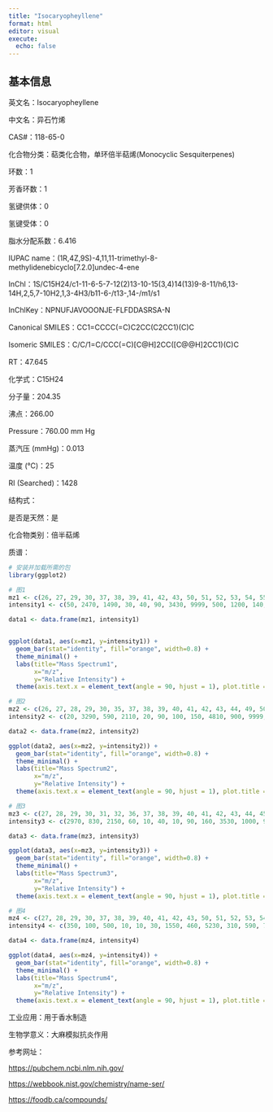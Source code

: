 ```yaml
---
title: "Isocaryopheyllene"
format: html
editor: visual
execute: 
  echo: false
---
```


## 基本信息

英文名：Isocaryopheyllene

中文名：异石竹烯

CAS#：118-65-0

化合物分类：萜类化合物，单环倍半萜烯(Monocyclic Sesquiterpenes)

环数：1

芳香环数：1

氢键供体：0

氢键受体：0

脂水分配系数：6.416

IUPAC name：(1R,4Z,9S)-4,11,11-trimethyl-8-methylidenebicyclo[7.2.0]undec-4-ene

InChl：1S/C15H24/c1-11-6-5-7-12(2)13-10-15(3,4)14(13)9-8-11/h6,13-14H,2,5,7-10H2,1,3-4H3/b11-6-/t13-,14-/m1/s1

InChlKey：NPNUFJAVOOONJE-FLFDDASRSA-N

Canonical SMILES：CC1=CCCC(=C)C2CC(C2CC1)(C)C

Isomeric SMILES：C/C/1=C/CCC(=C)[C@H]2CC([C@@H]2CC1)(C)C

RT：47.645

化学式：C15H24

分子量：204.35

沸点：266.00

Pressure：760.00 mm Hg

蒸汽压 (mmHg)：0.013

温度 (℃)：25

RI (Searched)：1428

结构式：

是否是天然：是

化合物类别：倍半萜烯

质谱：

```r
# 安装并加载所需的包
library(ggplot2)

# 图1
mz1 <- c(26, 27, 29, 30, 37, 38, 39, 41, 42, 43, 50, 51, 52, 53, 54, 55, 56, 57, 58, 59, 62, 63, 64, 65, 66, 67, 68, 69, 70, 71, 74, 75, 77, 78, 79, 80, 81, 82, 83, 84, 89, 91, 92, 93, 94, 95, 96, 97, 102, 103, 104, 105, 106, 107, 108, 109, 110, 111, 115, 116, 117, 118, 119, 120, 121, 122, 123, 124, 127, 128, 129, 130, 131, 132, 133, 134, 135, 136, 137, 145, 146, 147, 148, 149, 150, 160, 161, 162, 163, 175, 176, 177, 189, 190, 204, 205)
intensity1 <- c(50, 2470, 1490, 30, 40, 90, 3430, 9999, 500, 1200, 140, 740, 570, 2320, 380, 3190, 470, 530, 40, 40, 50, 190, 80, 1150, 400, 2850, 610, 7300, 420, 190, 20, 20, 2650, 750, 5190, 1660, 3600, 910, 340, 20, 40, 5060, 2070, 7790, 1460, 1360, 170, 60, 20, 180, 120, 3390, 1970, 3260, 790, 1120, 150, 140, 160, 60, 300, 70, 2210, 1830, 1710, 950, 430, 50, 30, 70, 50, 20, 160, 60, 5050, 1970, 2060, 440, 70, 60, 40, 1020, 830, 250, 30, 60, 2440, 460, 90, 470, 190, 40, 950, 140, 620, 100)

data1 <- data.frame(mz1, intensity1)


ggplot(data1, aes(x=mz1, y=intensity1)) +
  geom_bar(stat="identity", fill="orange", width=0.8) + 
  theme_minimal() + 
  labs(title="Mass Spectrum1",
       x="m/z",
       y="Relative Intensity") + 
  theme(axis.text.x = element_text(angle = 90, hjust = 1), plot.title = element_text(hjust = 0.5))  

# 图2
mz2 <- c(26, 27, 28, 29, 30, 35, 37, 38, 39, 40, 41, 42, 43, 44, 49, 50, 51, 52, 53, 54, 55, 56, 57, 58, 59, 62, 63, 64, 65, 66, 67, 68, 69, 70, 71, 72, 74, 75, 77, 78, 79, 80, 81, 82, 83, 84, 85, 87, 91, 92, 93, 94, 95, 96, 97, 98, 99, 101, 102, 103, 104, 105, 106, 107, 108, 109, 110, 111, 112, 113, 115, 116, 117, 118, 119, 120, 121, 122, 123, 124, 126, 127, 128, 129, 130, 131, 133, 134, 135, 136, 137, 139, 145, 146, 147, 148, 149, 150, 157, 161, 162, 163, 164, 170, 175, 176, 177, 184, 189, 190, 194, 195, 202, 204, 205)
intensity2 <- c(20, 3290, 590, 2110, 20, 90, 100, 150, 4810, 900, 9999, 700, 1230, 50, 30, 130, 810, 540, 3360, 350, 4360, 410, 570, 70, 10, 40, 230, 70, 1350, 500, 3810, 760, 8170, 440, 310, 20, 50, 120, 3620, 910, 5950, 1430, 3900, 980, 270, 120, 20, 30, 4610, 1700, 7780, 1510, 1540, 180, 120, 30, 20, 20, 40, 250, 170, 3790, 2040, 3860, 720, 1300, 190, 270, 30, 10, 200, 80, 280, 90, 2150, 3130, 1800, 480, 410, 40, 30, 50, 60, 50, 20, 180, 6130, 1420, 870, 410, 150, 20, 60, 50, 1650, 1660, 460, 140, 20, 1690, 510, 190, 20, 20, 490, 310, 30, 30, 900, 130, 40, 30, 40, 680, 90)

data2 <- data.frame(mz2, intensity2)

ggplot(data2, aes(x=mz2, y=intensity2)) +
  geom_bar(stat="identity", fill="orange", width=0.8) + 
  theme_minimal() + 
  labs(title="Mass Spectrum2",
       x="m/z",
       y="Relative Intensity") + 
  theme(axis.text.x = element_text(angle = 90, hjust = 1), plot.title = element_text(hjust = 0.5))  

# 图3
mz3 <- c(27, 28, 29, 30, 31, 32, 36, 37, 38, 39, 40, 41, 42, 43, 44, 45, 46, 47, 48, 49, 50, 51, 52, 53, 54, 55, 56, 57, 58, 59, 60, 61, 62, 63, 64, 65, 66, 67, 68, 69, 70, 71, 72, 73, 74, 75, 76, 77, 78, 79, 80, 81, 82, 83, 84, 85, 87, 88, 89, 90, 91, 92, 93, 94, 95, 96, 97, 98, 102, 103, 104, 105, 106, 107, 108, 109, 110, 111, 113, 114, 115, 116, 117, 118, 119, 120, 121, 122, 123, 124, 127, 128, 129, 130, 131, 132, 133, 134, 135, 136, 137, 138, 142, 143, 144, 145, 146, 147, 148, 149, 150, 159, 160, 161, 162, 163, 164, 173, 175, 176, 177, 178, 188, 189, 190, 191, 204, 205)
intensity3 <- c(2970, 830, 2150, 60, 10, 40, 10, 90, 160, 3530, 1000, 9999, 570, 1300, 610, 10, 10, 5, 20, 70, 370, 680, 640, 2930, 410, 3530, 660, 570, 60, 40, 10, 10, 30, 220, 90, 1420, 470, 3280, 990, 7590, 550, 240, 10, 20, 30, 50, 50, 2920, 850, 6070, 2020, 3990, 1200, 450, 50, 40, 10, 30, 60, 70, 5270, 2260, 9140, 1850, 1700, 240, 50, 10, 40, 260, 180, 4060, 2470, 3840, 1020, 1510, 170, 130, 10, 10, 260, 90, 350, 120, 2590, 2290, 2220, 1330, 650, 90, 40, 90, 60, 30, 220, 90, 6050, 2630, 3110, 590, 140, 20, 10, 20, 20, 100, 90, 1570, 1240, 350, 70, 40, 130, 3780, 720, 160, 20, 10, 630, 300, 40, 10, 10, 1450, 210, 10, 1510, 260)

data3 <- data.frame(mz3, intensity3)

ggplot(data3, aes(x=mz3, y=intensity3)) +
  geom_bar(stat="identity", fill="orange", width=0.8) + 
  theme_minimal() + 
  labs(title="Mass Spectrum3",
       x="m/z",
       y="Relative Intensity") + 
  theme(axis.text.x = element_text(angle = 90, hjust = 1), plot.title = element_text(hjust = 0.5)) 

# 图4
mz4 <- c(27, 28, 29, 30, 37, 38, 39, 40, 41, 42, 43, 50, 51, 52, 53, 54, 55, 56, 57, 58, 59, 62, 63, 64, 65, 66, 67, 68, 69, 70, 71, 72, 74, 76, 77, 78, 79, 80, 81, 82, 83, 84, 85, 90, 91, 92, 93, 94, 95, 96, 97, 102, 103, 105, 106, 107, 108, 109, 110, 111, 112, 114, 119, 120, 121, 122, 123, 124, 125, 133, 134, 135, 136, 137, 138, 147, 148, 149, 150, 153, 161, 162, 163, 165, 166, 175, 176, 177, 185, 189, 190, 191, 192, 204, 205, 206)
intensity4 <- c(350, 100, 500, 10, 10, 30, 1550, 460, 5230, 310, 590, 70, 420, 410, 1840, 290, 2520, 560, 450, 60, 50, 30, 180, 80, 1650, 490, 3860, 1030, 7280, 510, 250, 20, 30, 40, 3600, 1050, 7380, 2060, 4120, 1210, 300, 30, 30, 40, 7310, 2570, 9999, 1970, 2010, 230, 100, 80, 330, 6340, 3450, 5820, 1520, 1840, 220, 220, 40, 10, 4150, 3680, 3300, 1740, 870, 110, 30, 9830, 3790, 3260, 710, 150, 20, 2090, 1460, 470, 60, 30, 4370, 860, 200, 20, 10, 970, 500, 90, 10, 2380, 410, 40, 20, 980, 190, 30)

data4 <- data.frame(mz4, intensity4)

ggplot(data4, aes(x=mz4, y=intensity4)) +
  geom_bar(stat="identity", fill="orange", width=0.8) + 
  theme_minimal() + 
  labs(title="Mass Spectrum4",
       x="m/z",
       y="Relative Intensity") + 
  theme(axis.text.x = element_text(angle = 90, hjust = 1), plot.title = element_text(hjust = 0.5)) 

```

工业应用：用于香水制造

生物学意义：大麻模拟抗炎作用

参考网址：

<https://pubchem.ncbi.nlm.nih.gov/>

<https://webbook.nist.gov/chemistry/name-ser/>

<https://foodb.ca/compounds/>
